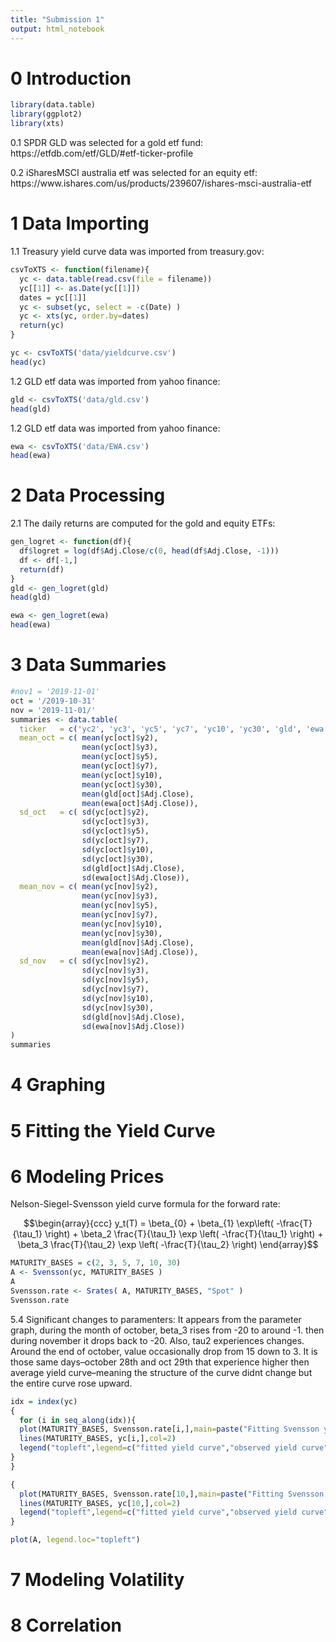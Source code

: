 ```yaml
---
title: "Submission 1"
output: html_notebook
---
```


# 0 Introduction

```r
library(data.table)
library(ggplot2)
library(xts)
```

0.1 SPDR GLD was selected for a gold etf fund: https://etfdb.com/etf/GLD/#etf-ticker-profile

0.2 iSharesMSCI australia etf was selected for an equity etf: https://www.ishares.com/us/products/239607/ishares-msci-australia-etf


# 1 Data Importing
1.1 Treasury yield curve data was imported from treasury.gov:

```r
csvToXTS <- function(filename){
  yc <- data.table(read.csv(file = filename))
  yc[[1]] <- as.Date(yc[[1]])
  dates = yc[[1]]
  yc <- subset(yc, select = -c(Date) )
  yc <- xts(yc, order.by=dates)
  return(yc)
}

yc <- csvToXTS('data/yieldcurve.csv')
head(yc)
```

1.2 GLD etf data was imported from yahoo finance:

```r
gld <- csvToXTS('data/gld.csv')
head(gld)
```

1.2 GLD etf data was imported from yahoo finance:

```r
ewa <- csvToXTS('data/EWA.csv')
head(ewa)
```



# 2 Data Processing

2.1 The daily returns are computed for the gold and equity ETFs:
```r

gen_logret <- function(df){
  df$logret = log(df$Adj.Close/c(0, head(df$Adj.Close, -1)))
  df <- df[-1,]
  return(df)
}
gld <- gen_logret(gld)
head(gld)

ewa <- gen_logret(ewa)
head(ewa)

```


# 3 Data Summaries
```r
#nov1 = '2019-11-01'
oct = '/2019-10-31'
nov = '2019-11-01/'
summaries <- data.table(
  ticker   = c('yc2', 'yc3', 'yc5', 'yc7', 'yc10', 'yc30', 'gld', 'ewa'),
  mean_oct = c( mean(yc[oct]$y2), 
                mean(yc[oct]$y3), 
                mean(yc[oct]$y5), 
                mean(yc[oct]$y7), 
                mean(yc[oct]$y10), 
                mean(yc[oct]$y30), 
                mean(gld[oct]$Adj.Close), 
                mean(ewa[oct]$Adj.Close)),
  sd_oct   = c( sd(yc[oct]$y2),
                sd(yc[oct]$y3),
                sd(yc[oct]$y5),
                sd(yc[oct]$y7),
                sd(yc[oct]$y10),
                sd(yc[oct]$y30),
                sd(gld[oct]$Adj.Close),
                sd(ewa[oct]$Adj.Close)),
  mean_nov = c( mean(yc[nov]$y2),
                mean(yc[nov]$y3),
                mean(yc[nov]$y5),
                mean(yc[nov]$y7),
                mean(yc[nov]$y10),
                mean(yc[nov]$y30),
                mean(gld[nov]$Adj.Close),
                mean(ewa[nov]$Adj.Close)),
  sd_nov   = c( sd(yc[nov]$y2),
                sd(yc[nov]$y3),
                sd(yc[nov]$y5),
                sd(yc[nov]$y7),
                sd(yc[nov]$y10),
                sd(yc[nov]$y30),
                sd(gld[nov]$Adj.Close),
                sd(ewa[nov]$Adj.Close))
) 
summaries
```

# 4 Graphing


# 5 Fitting the Yield Curve


# 6 Modeling Prices

Nelson-Siegel-Svensson yield curve formula for the forward rate:

$$\begin{array}{ccc}
y_t(T) = \beta_{0} + \beta_{1} \exp\left( -\frac{T}{\tau_1} \right) + \beta_2
\frac{T}{\tau_1} \exp \left( -\frac{T}{\tau_1} \right) + \beta_3
\frac{T}{\tau_2} \exp \left( -\frac{T}{\tau_2} \right)
\end{array}$$


```r
MATURITY_BASES = c(2, 3, 5, 7, 10, 30)
A <- Svensson(yc, MATURITY_BASES )
A
Svensson.rate <- Srates( A, MATURITY_BASES, "Spot" )
Svensson.rate
```
5.4 Significant changes to paramenters:
It appears from the parameter graph, during the month of october, beta_3 rises from -20 to around -1. then during november it drops back to -20. Also, tau2 experiences changes. Around the end of october, value occasionally drop from 15 down to 3. It is those same days--october 28th and oct 29th that experience higher then average yield curve--meaning the structure of the curve didnt change but the entire curve rose upward.

```r
idx = index(yc)
{
  for (i in seq_along(idx)){
  plot(MATURITY_BASES, Svensson.rate[i,],main=paste("Fitting Svensson yield curve", idx[i]),xlab=c("Pillars in years"), type="l", col=3, ylim=range(1.3:2.5))
  lines(MATURITY_BASES, yc[i,],col=2)
  legend("topleft",legend=c("fitted yield curve","observed yield curve"),col=c(3,2),lty=1)
}
} 

{
  plot(MATURITY_BASES, Svensson.rate[10,],main=paste("Fitting Svensson yield curve", idx[10]),xlab=c("Pillars in years"), type="l", col=3, ylim=range(1.3:2.5))
  lines(MATURITY_BASES, yc[10,],col=2)
  legend("topleft",legend=c("fitted yield curve","observed yield curve"),col=c(3,2),lty=1)
}

plot(A, legend.loc="topleft")

```
# 7 Modeling Volatility


# 8 Correlation

